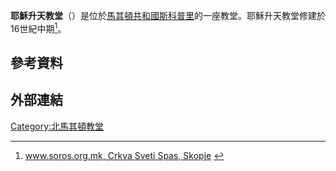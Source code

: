 '''耶穌升天教堂'''（{{lang-mk|Црква Св. Спас}}）是位於[[馬其頓共和國|馬其頓共和國]][[斯科普里|斯科普里]]的一座教堂。耶穌升天教堂修建於16世紀中期<ref>[http://www.soros.org.mk/konkurs/076/makver/crkva_svspas.html www.soros.org.mk, Crkva Sveti Spas, Skopje] {{Wayback|url=http://www.soros.org.mk/konkurs/076/makver/crkva_svspas.html |date=20120308092312 }}{{mk icon}}</ref>。
==參考資料==
{{reflist}}
==外部連結==
{{Commons category|Church of the Ascension of Christ (Skopje)}}
{{coord|42|00|03|N|21|26|09|E|type:landmark_region:FR_source:frwiki|display=title}}

[[Category:北馬其頓教堂|Category:北馬其頓教堂]]